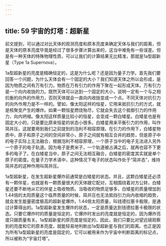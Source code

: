 ```yaml
---
---
---
```

title: 59 宇宙的灯塔：超新星
---




前文提到，可以通过对比天体的观测亮度和原本亮度来确定天体与我们的距离，但是天体的原本亮度毕竟是经过了很多步骤计算出来的，这当中难免有一些误差。但是有一种天体的特殊物理性质，可以让我们的计算结果无比精准，那就是1a型超新星（Type 1a Supernova）。

1a型超新星的亮度是精确恒定的，这是为什么呢？还是因为量子力学。首先我们要回答一个问题，为什么天体会有一个固定的大小？我们知道天体之所以会形成，是因为物质之间有万有引力。物质在万有引力的作用下聚在一起形成天体。万有引力是一个向内收拢的力。既然天体可以达到一个固定的大小，说明一定有一个与之相抗衡的向外的作用力，否则天体就会一直向内收拢变成一个点。不同天体对抗引力的向外作用力是不一样的。譬如，像太阳这样的恒星，它用来抵抗引力的方式，就是核聚变产生的爆炸。如果一颗恒星燃烧殆尽，它就会失去这个抵御引力的作用力，向内坍缩。像太阳这样质量比较小的恒星，会变成一颗白矮星。白矮星也是有固定大小的，只是要比原来恒星的状态小很多。白矮星用来平衡引力的作用，叫作简并压。这就要用到我们之前提到的泡利不相容原理。在引力的作用下，白矮星物质中，原子和原子之间的空间非常小，原子之间就有相互合并的趋势，但是原子中的电子实际上无法融合，根据泡利不相容原理，一个原子当中的电子无法进入另外一个原子的电子轨道。因为电子是费米子，一个轨道被占满之后，就再也容不下更多的电子了。在白矮星当中，原子之间无法相互融合，白矮星的密度其实就是单个原子的密度。在量子力学术语中，这种情况下电子的状态叫作处于“简并态”，维持简并态的这种作用叫简并压。



1a型超新星，在发生超新星爆炸前通常是白矮星的状态。并且，这颗白矮星还必须有一颗伴星，也就是有一颗质量很大的天体跟它配对，互相围绕着对方公转，白矮星还要不断地从它的伴星上吸收物质。当吸收的物质足够多，白矮星的质量增加到1.44倍的太阳质量这个临界质量的时候，简并压也无法抵挡引力向内收缩的趋势，就会发生能量密度极高的超新星爆炸。1.44倍太阳质量，叫钱德拉塞卡极限，是通过计算得出的。1a型超新星发生爆炸的状态，一定是质量达到钱德拉塞卡极限的状态。只要它爆炸时的质量是恒定的，它爆炸时发出的亮度就是恒定的，因为爆炸亮度只跟质量有关。1a型超新星的原亮度是恒定的，因此，我们只要比对望远镜观察到的亮度和它的原本亮度，就能轻易地判断出1a型超新星与我们的距离。也正是因为所有1a型超新星的亮度是固定的，它可以被用来作为宇宙中判断距离的标记点，所以被称为“宇宙灯塔”。